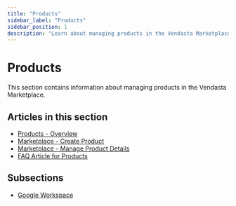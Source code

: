 ```yaml
---
title: "Products"
sidebar_label: "Products"
sidebar_position: 1
description: "Learn about managing products in the Vendasta Marketplace"
---
```


# Products

This section contains information about managing products in the Vendasta Marketplace.

## Articles in this section

- [Products - Overview](/marketplace/products/products-overview)
- [Marketplace - Create Product](/marketplace/products/marketplace-create-product)
- [Marketplace - Manage Product Details](/marketplace/products/products)
- [FAQ Article for Products](/marketplace/products/marketplace-products)

## Subsections

- [Google Workspace](/marketplace/marketplace-products/google-workspace)